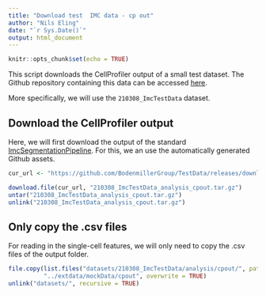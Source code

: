 ```yaml
---
title: "Download test  IMC data - cp out"
author: "Nils Eling"
date: "`r Sys.Date()`"
output: html_document
---
```


```r
knitr::opts_chunk$set(echo = TRUE)
```

This script downloads the CellProfiler output of a small test dataset.
The Github repository containing this data can be accessed [here](https://github.com/BodenmillerGroup/TestData).

More specifically, we will use the `210308_ImcTestData` dataset.

## Download the CellProfiler output

Here, we will first download the output of the standard [ImcSegmentationPipeline](https://github.com/BodenmillerGroup/ImcSegmentationPipeline).
For this, we an use the automatically generated Github assets.

```r
cur_url <- "https://github.com/BodenmillerGroup/TestData/releases/download/v1.0.2/210308_ImcTestData_analysis_cpout.tar.gz"

download.file(cur_url, "210308_ImcTestData_analysis_cpout.tar.gz")
untar("210308_ImcTestData_analysis_cpout.tar.gz")
unlink("210308_ImcTestData_analysis_cpout.tar.gz")
```

## Only copy the .csv files

For reading in the single-cell features, we will only need to copy the .csv files of the output folder. 

```r
file.copy(list.files("datasets/210308_ImcTestData/analysis/cpout/", pattern = ".csv$", full.names = TRUE),
          "../extdata/mockData/cpout", overwrite = TRUE)
unlink("datasets/", recursive = TRUE)
```



